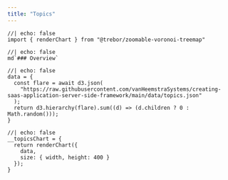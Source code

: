 ```yaml
---
title: "Topics"
---
```


```ojs
//| echo: false
import { renderChart } from "@trebor/zoomable-voronoi-treemap"
```

```ojs
//| echo: false
md`### Overview`
```

```ojs
//| echo: false
data = {
  const flare = await d3.json(
    "https://raw.githubusercontent.com/vanHeemstraSystems/creating-saas-application-server-side-framework/main/data/topics.json"
  );
  return d3.hierarchy(flare).sum((d) => (d.children ? 0 : Math.random()));
}
```

```ojs
//| echo: false
__topicsChart = {
  return renderChart({
    data,
    size: { width, height: 400 }
  });
}
```
